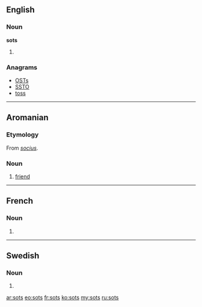 ==English==

===Noun===
'''sots'''

# {{plural of|sot}}

===Anagrams===
* [[OSTs#English|OSTs]]
* [[SSTO#English|SSTO]]
* [[toss#English|toss]]

----

==Aromanian==

===Etymology===
From {{etyl|la|rup}} ''[[socius]]''.

===Noun===
{{infl|rup|noun}}

# [[friend]]

----

==French==

===Noun===
{{infl|fr|plural}} {{m|p}}

# {{plural of|sot|lang=fr}}

----

==Swedish==

===Noun===
{{infl|sv|noun form}}

# {{sv-noun-form-indef-gen|sot}}

[[ar:sots]]
[[eo:sots]]
[[fr:sots]]
[[ko:sots]]
[[my:sots]]
[[ru:sots]]